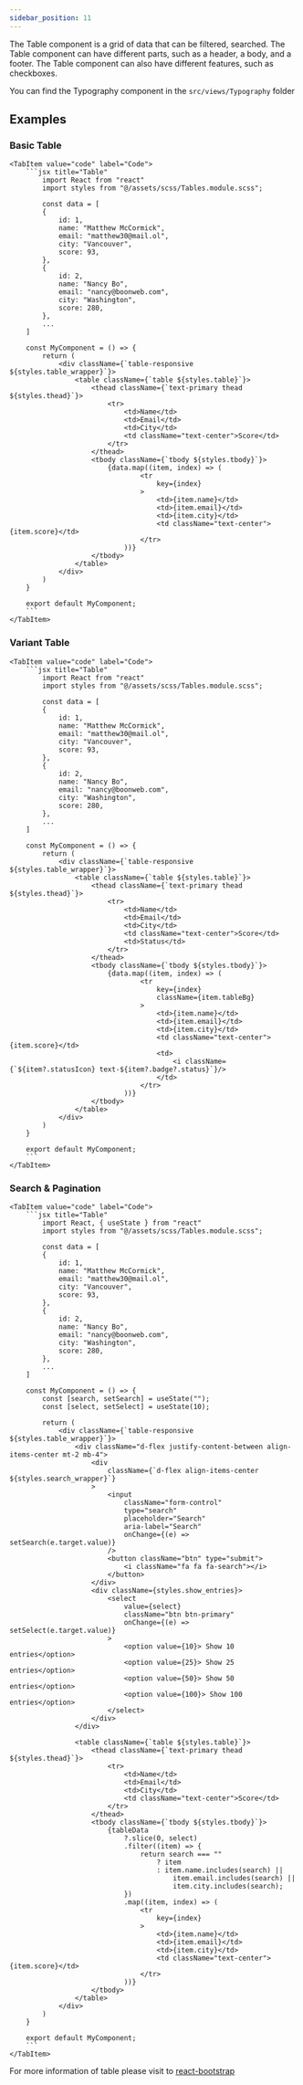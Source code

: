 ```yaml
---
sidebar_position: 11
---
```


The Table component is a grid of data that can be filtered, searched. The Table component can have different parts, such as a header, a body, and a footer. The Table component can also have different features, such as checkboxes.

You can find the Typography component in the `src/views/Typography` folder



## Examples

### Basic Table

<Tabs>
    <TabItem value="preview" label="Preview">
        <CodePreview>
            <BasicTable />
        </CodePreview>
    </TabItem>
    
    <TabItem value="code" label="Code">
        ```jsx title="Table"
            import React from "react"
            import styles from "@/assets/scss/Tables.module.scss";

            const data = [
            {
                id: 1,
                name: "Matthew McCormick",
                email: "matthew30@mail.ol",
                city: "Vancouver",
                score: 93,
            },
            {
                id: 2,
                name: "Nancy Bo",
                email: "nancy@boonweb.com",
                city: "Washington",
                score: 280,
            },
            ...
        ]

        const MyComponent = () => {
            return (
                <div className={`table-responsive  ${styles.table_wrapper}`}>
                    <table className={`table ${styles.table}`}>
                        <thead className={`text-primary thead ${styles.thead}`}>
                            <tr>
                                <td>Name</td>
                                <td>Email</td>
                                <td>City</td>
                                <td className="text-center">Score</td>
                            </tr>
                        </thead>
                        <tbody className={`tbody ${styles.tbody}`}>
                            {data.map((item, index) => (
                                    <tr
                                        key={index}
                                    >
                                        <td>{item.name}</td>
                                        <td>{item.email}</td>
                                        <td>{item.city}</td>
                                        <td className="text-center">{item.score}</td>
                                    </tr>
                                ))}
                        </tbody>
                    </table>
                </div>
            )
        }

        export default MyComponent;
        ```
    </TabItem>
</Tabs>

### Variant Table

<Tabs>
    <TabItem value="preview" label="Preview">
        <CodePreview>
            <VariantsTable />
        </CodePreview>
    </TabItem>
    
    <TabItem value="code" label="Code">
        ```jsx title="Table"
            import React from "react"
            import styles from "@/assets/scss/Tables.module.scss";

            const data = [
            {
                id: 1,
                name: "Matthew McCormick",
                email: "matthew30@mail.ol",
                city: "Vancouver",
                score: 93,
            },
            {
                id: 2,
                name: "Nancy Bo",
                email: "nancy@boonweb.com",
                city: "Washington",
                score: 280,
            },
            ...
        ]

        const MyComponent = () => {
            return (
                <div className={`table-responsive  ${styles.table_wrapper}`}>
                    <table className={`table ${styles.table}`}>
                        <thead className={`text-primary thead ${styles.thead}`}>
                            <tr>
                                <td>Name</td>
                                <td>Email</td>
                                <td>City</td>
                                <td className="text-center">Score</td>
                                <td>Status</td>
                            </tr>
                        </thead>
                        <tbody className={`tbody ${styles.tbody}`}>
                            {data.map((item, index) => (
                                    <tr
                                        key={index}
                                        className={item.tableBg}
                                    >
                                        <td>{item.name}</td>
                                        <td>{item.email}</td>
                                        <td>{item.city}</td>
                                        <td className="text-center">{item.score}</td>
                                        <td>
                                            <i className={`${item?.statusIcon} text-${item?.badge?.status}`}/>
                                        </td>
                                    </tr>
                                ))}
                        </tbody>
                    </table>
                </div>
            )
        }

        export default MyComponent;
        ```
    </TabItem>
</Tabs>

### Search & Pagination

<Tabs>
    <TabItem value="preview" label="Preview">
        <CodePreview>
            <SearchTable />
        </CodePreview>
    </TabItem>
    
    <TabItem value="code" label="Code">
        ```jsx title="Table"
            import React, { useState } from "react"
            import styles from "@/assets/scss/Tables.module.scss";

            const data = [
            {
                id: 1,
                name: "Matthew McCormick",
                email: "matthew30@mail.ol",
                city: "Vancouver",
                score: 93,
            },
            {
                id: 2,
                name: "Nancy Bo",
                email: "nancy@boonweb.com",
                city: "Washington",
                score: 280,
            },
            ...
        ]

        const MyComponent = () => {
            const [search, setSearch] = useState("");
            const [select, setSelect] = useState(10);

            return (
                <div className={`table-responsive  ${styles.table_wrapper}`}>
                    <div className="d-flex justify-content-between align-items-center mt-2 mb-4">
                        <div
                            className={`d-flex align-items-center ${styles.search_wrapper}`}
                        >
                            <input
                                className="form-control"
                                type="search"
                                placeholder="Search"
                                aria-label="Search"
                                onChange={(e) => setSearch(e.target.value)}
                            />
                            <button className="btn" type="submit">
                                <i className="fa fa fa-search"></i>
                            </button>
                        </div>
                        <div className={styles.show_entries}>
                            <select
                                value={select}
                                className="btn btn-primary"
                                onChange={(e) => setSelect(e.target.value)}
                            >
                                <option value={10}> Show 10 entries</option>
                                <option value={25}> Show 25 entries</option>
                                <option value={50}> Show 50 entries</option>
                                <option value={100}> Show 100 entries</option>
                            </select>
                        </div>
                    </div>

                    <table className={`table ${styles.table}`}>
                        <thead className={`text-primary thead ${styles.thead}`}>
                            <tr>
                                <td>Name</td>
                                <td>Email</td>
                                <td>City</td>
                                <td className="text-center">Score</td>
                            </tr>
                        </thead>
                        <tbody className={`tbody ${styles.tbody}`}>
                            {tableData
                                ?.slice(0, select)
                                .filter((item) => {
                                    return search === ""
                                        ? item
                                        : item.name.includes(search) ||
                                            item.email.includes(search) ||
                                            item.city.includes(search);
                                })
                                .map((item, index) => (
                                    <tr
                                        key={index}
                                    >
                                        <td>{item.name}</td>
                                        <td>{item.email}</td>
                                        <td>{item.city}</td>
                                        <td className="text-center">{item.score}</td>
                                    </tr>
                                ))}
                        </tbody>
                    </table>
                </div>
            )
        }

        export default MyComponent;
        ```
    </TabItem>
</Tabs>


For more information of table please visit to <a href="https://react-bootstrap.netlify.app/docs/components/table" target="_blank">react-bootstrap</a>
